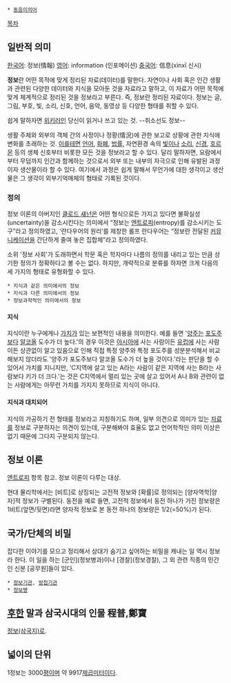  * [[동음이의어]]

[[목차]]
== 일반적 의미 ==
[[한국어]]: 정보(情報)
[[영어]]: information (인포메이션)
[[중국어]]: 信息(xìnxī 신시)

'''정보'''란 어떤 목적에 맞게 정리된 자료(데이터)를 말한다. 자연이나 사회 혹은 인간 생활과 관련된 다양한 데이터와 지식을 모아둔 것을 자료라고 말하고, 이 자료가 어떤 목적에 맞게 체계적으로 정리된 것을 정보라고 부른다. 즉, 정보란 정리된 자료이다. 정보는 글, 그림, 부호, 빛, 소리, 신호, 언어, 음악, 동영상 등 다양한 형태를 취할 수 있다. 

쉽게 말하자면 [[위키러]]인 당신이 읽거나 쓰고 있는 것. --취소선도 정보--

생활 주체와 외부의 객체 간의 사정이나 정황(情況)에 관한 보고로 상황에 관한 지식에 변화를 초래하는 것. [[이를테면]] [[언어]], [[화폐]], [[법률]], 자연환경 속의 [[빛]]이나 [[소리]], [[신경]], [[호르몬]] 등의 생체 신호부터 비롯한 모든 것을 정보라고 할 수 있다.  달리 말하자면, 요람에서부터 무덤까지 인간과 함께하는 것으로서 외부 또는 내부의 자극으로 인해 유발된 과정이자 생산물이라 할 수 있다. 여기에서 과정은 쉽게 말해서 무언가에 대한 생각이고 생산물은 그 생각이 외부기억매체의 형태로 기록된 것이다.

=== 정의 ===
정보 이론의 아버지인 [[클로드 섀넌]]은 어떤 형식으로든 가지고 있다면 불확실성(uncertainty)을 감소시킨다는 의미에서 “정보는 [[엔트로피]](entropy)를 감소시키는 도구”라고 정의하였고, ‘란다우어의 원리’를 제창한 롤프 란다우어는 “정보란 전달된 [[커뮤니케이션]]을 간단하게 줄여 놓은 집합체”라고 정의하였다.

소위 '정보 사회'가 도래하면서 학문 혹은 학자마다 나름의 정의를 내리고 있는 만큼 상기한 정의가 정확하다고 볼 수는 없다. 하지만, 개략적으로 분류를 하자면 크게 다음의 세 가지의 형태로 유형화할 수 있다.

 * 지식과 같은 의미에서의 정보
 * 지식과 다른 의미에서의 정보
 * 정보과학적인 의미에서의 정보
==== 지식 ====
지식이란 누구에게나 [[가치]]가 있는 보편적인 내용을 의미한다. 예를 들면 '[[양주]]는 [[포도주]]보다 [[알코올]] 도수가 더 높다.'의 경우 이것은 [[아시아]]에 사는 사람이든 [[유럽]]에 사는 사람이든 상관없이 알고 있음으로 인해 직접 특정 양주와 특정 포도주를 성분분석해서 비교해보지 않더라도 '양주가 포도주보다 알코올 도수가 더 높을 것이다.'라는 판단을 할 수 있어서 가치를 지니지만, 'C지역에 살고 있는 A라는 사람이 같은 지역에 사는 B라는 사람보다 키가 더 크다.'는 것은 C지역에서 멀리 있는 곳에 살고 있어서 A나 B와 관련이 없는 사람에게는 아무런 가치를 가지지 못하므로 지식이 아니다.
==== 지식과 대치되어 ====
지식의 가공하기 전 형태를 정보라고 지칭하기도 하며, 일부 의견으로 의미가 있는 [[데이터|자료]]를 정보로 구분하자는 의견이 있는데, 구분해봐야 효율도 없고 언어학적인 의미 이상은 없기 때문에 그다지 구분되지 않는다.  
== 정보 이론 ==
[[엔트로피]] 항목 참고. 정보 이론이 다루는 대상.

현대 물리학에서는 [비트]로 상징되는 고전적 정보와 [확률]로 정의되는 [양자역학|양자]적 정보가 구별된다. 동전을 예로 들면, 고전적 정보에서 동전 하나가 가진 정보량은 1비트(앞면/뒷면)라면 양자적 정보로 본 동전 하나의 정보량은 1/2(=50%)가 된다.

== 국가/단체의 비밀 ==
잡다한 이야기를 모으고 정리해서 상대가 숨기고 싶어하는 비밀을 캐내는 일 역시 정보라 한다. 이 일을 하는 [군인](정보병과)이나 [경찰](정보경찰), 그 외 관련 직종의 민간인 신분 [공무원]들이 있다.

 * [[정보기관]], [[방첩기관]]
 * [[정보병]]

== [[후한]] 말과 삼국시대의 인물 程普,鄭寶  ==
[[정보(삼국지)]]로.

== 넓이의 단위 ==
1정보는 3000[[평]]이며 약 9917[[제곱미터]]이다.
